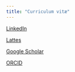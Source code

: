 ```yaml
---
title: "Curriculum vitæ"
---
```


[LinkedIn](https://www.linkedin.com/in/luisfelipebc/)

[Lattes](http://lattes.cnpq.br/7150516094289502)

[Google Scholar](https://scholar.google.com/citations?user=iVqb71gAAAAJ&hl=pt-PT&oi=ao)

[ORCID](https://orcid.org/0000-0001-7790-4866)
